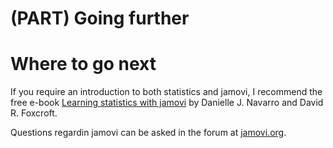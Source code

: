 # (PART) Going further {-}

# Where to go next

If you require an introduction to both statistics and jamovi, I recommend the free e-book <a href="https://www.learnstatswithjamovi.com/">Learning statistics with jamovi</a> by Danielle J. Navarro and David R. Foxcroft.

Questions regardin jamovi can be asked in the forum at <a href="forum.jamovi.org/">jamovi.org</a>. 

